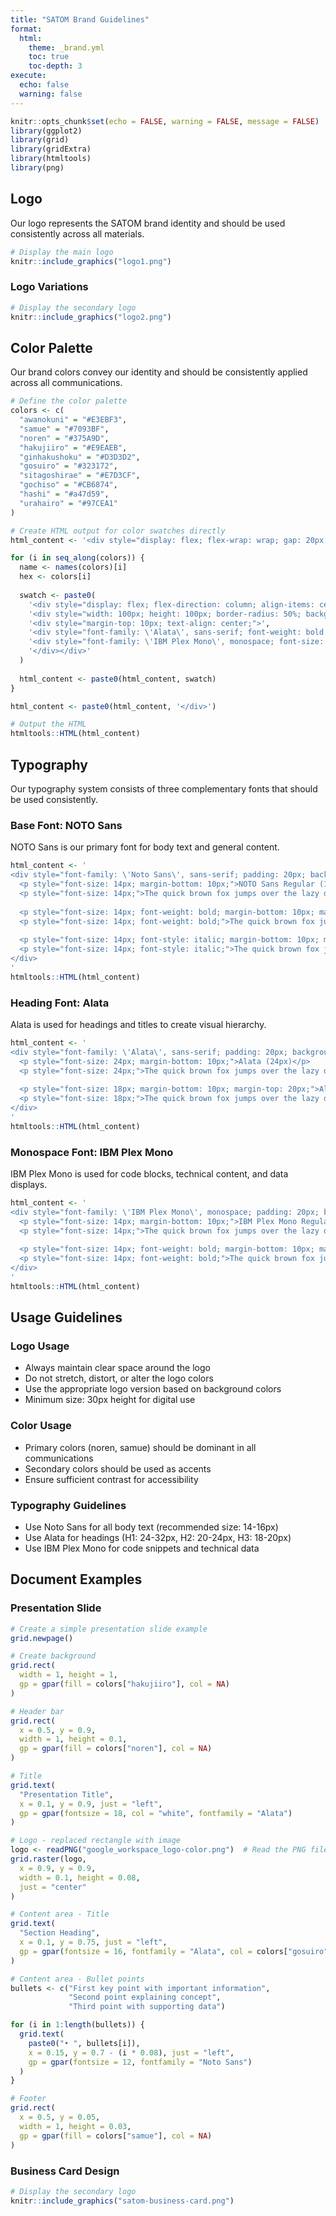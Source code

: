 ```yaml
---
title: "SATOM Brand Guidelines"
format: 
  html:
    theme: _brand.yml
    toc: true
    toc-depth: 3
execute:
  echo: false
  warning: false
---
```


```r
knitr::opts_chunk$set(echo = FALSE, warning = FALSE, message = FALSE)
library(ggplot2)
library(grid)
library(gridExtra)
library(htmltools)
library(png)
```

## Logo

Our logo represents the SATOM brand identity and should be used consistently across all materials.

```r
# Display the main logo
knitr::include_graphics("logo1.png")
```

### Logo Variations

```r
# Display the secondary logo
knitr::include_graphics("logo2.png")
```

## Color Palette

Our brand colors convey our identity and should be consistently applied across all communications.

```r
# Define the color palette
colors <- c(
  "awanokuni" = "#E3EBF3",
  "samue" = "#7093BF",
  "noren" = "#375A9D",
  "hakujiiro" = "#E9EAEB",
  "ginhakushoku" = "#D3D3D2",
  "gosuiro" = "#323172",
  "sitagoshirae" = "#E7D3CF",
  "gochiso" = "#CB6874",
  "hashi" = "#a47d59",
  "urahairo" = "#97CEA1"
)

# Create HTML output for color swatches directly
html_content <- '<div style="display: flex; flex-wrap: wrap; gap: 20px; justify-content: center;">'

for (i in seq_along(colors)) {
  name <- names(colors)[i]
  hex <- colors[i]
  
  swatch <- paste0(
    '<div style="display: flex; flex-direction: column; align-items: center; margin-bottom: 20px;">',
    '<div style="width: 100px; height: 100px; border-radius: 50%; background-color: ', hex, '; box-shadow: 0 2px 5px rgba(0,0,0,0.1);"></div>',
    '<div style="margin-top: 10px; text-align: center;">',
    '<div style="font-family: \'Alata\', sans-serif; font-weight: bold;">', name, '</div>',
    '<div style="font-family: \'IBM Plex Mono\', monospace; font-size: 0.9em;">', hex, '</div>',
    '</div></div>'
  )
  
  html_content <- paste0(html_content, swatch)
}

html_content <- paste0(html_content, '</div>')

# Output the HTML
htmltools::HTML(html_content)
```



## Typography

Our typography system consists of three complementary fonts that should be used consistently.

### Base Font: NOTO Sans

NOTO Sans is our primary font for body text and general content.

```r
html_content <- '
<div style="font-family: \'Noto Sans\', sans-serif; padding: 20px; background-color: #f8f9fa; border-radius: 5px; margin-bottom: 20px;">
  <p style="font-size: 14px; margin-bottom: 10px;">NOTO Sans Regular (14px)</p>
  <p style="font-size: 14px;">The quick brown fox jumps over the lazy dog. 1234567890</p>
  
  <p style="font-size: 14px; font-weight: bold; margin-bottom: 10px; margin-top: 20px;">NOTO Sans Bold (14px)</p>
  <p style="font-size: 14px; font-weight: bold;">The quick brown fox jumps over the lazy dog. 1234567890</p>
  
  <p style="font-size: 14px; font-style: italic; margin-bottom: 10px; margin-top: 20px;">NOTO Sans Italic (14px)</p>
  <p style="font-size: 14px; font-style: italic;">The quick brown fox jumps over the lazy dog. 1234567890</p>
</div>
'
htmltools::HTML(html_content)
```

### Heading Font: Alata

Alata is used for headings and titles to create visual hierarchy.

```r
html_content <- '
<div style="font-family: \'Alata\', sans-serif; padding: 20px; background-color: #f8f9fa; border-radius: 5px; margin-bottom: 20px;">
  <p style="font-size: 24px; margin-bottom: 10px;">Alata (24px)</p>
  <p style="font-size: 24px;">The quick brown fox jumps over the lazy dog. 1234567890</p>
  
  <p style="font-size: 18px; margin-bottom: 10px; margin-top: 20px;">Alata (18px)</p>
  <p style="font-size: 18px;">The quick brown fox jumps over the lazy dog. 1234567890</p>
</div>
'
htmltools::HTML(html_content)
```

### Monospace Font: IBM Plex Mono

IBM Plex Mono is used for code blocks, technical content, and data displays.

```r
html_content <- '
<div style="font-family: \'IBM Plex Mono\', monospace; padding: 20px; background-color: #f8f9fa; border-radius: 5px;">
  <p style="font-size: 14px; margin-bottom: 10px;">IBM Plex Mono Regular (14px)</p>
  <p style="font-size: 14px;">The quick brown fox jumps over the lazy dog. 1234567890</p>
  
  <p style="font-size: 14px; font-weight: bold; margin-bottom: 10px; margin-top: 20px;">IBM Plex Mono Bold (14px)</p>
  <p style="font-size: 14px; font-weight: bold;">The quick brown fox jumps over the lazy dog. 1234567890</p>
</div>
'
htmltools::HTML(html_content)
```

## Usage Guidelines

### Logo Usage

- Always maintain clear space around the logo
- Do not stretch, distort, or alter the logo colors
- Use the appropriate logo version based on background colors
- Minimum size: 30px height for digital use

### Color Usage

- Primary colors (noren, samue) should be dominant in all communications
- Secondary colors should be used as accents
- Ensure sufficient contrast for accessibility

### Typography Guidelines

- Use Noto Sans for all body text (recommended size: 14-16px)
- Use Alata for headings (H1: 24-32px, H2: 20-24px, H3: 18-20px)
- Use IBM Plex Mono for code snippets and technical data

## Document Examples

### Presentation Slide

```r
# Create a simple presentation slide example
grid.newpage()

# Create background
grid.rect(
  width = 1, height = 1,
  gp = gpar(fill = colors["hakujiiro"], col = NA)
)

# Header bar
grid.rect(
  x = 0.5, y = 0.9, 
  width = 1, height = 0.1,
  gp = gpar(fill = colors["noren"], col = NA)
)

# Title
grid.text(
  "Presentation Title",
  x = 0.1, y = 0.9, just = "left",
  gp = gpar(fontsize = 18, col = "white", fontfamily = "Alata")
)

# Logo - replaced rectangle with image
logo <- readPNG("google_workspace_logo-color.png")  # Read the PNG file
grid.raster(logo,
  x = 0.9, y = 0.9, 
  width = 0.1, height = 0.08,
  just = "center"
)

# Content area - Title
grid.text(
  "Section Heading",
  x = 0.1, y = 0.75, just = "left",
  gp = gpar(fontsize = 16, fontfamily = "Alata", col = colors["gosuiro"])
)

# Content area - Bullet points
bullets <- c("First key point with important information", 
             "Second point explaining concept", 
             "Third point with supporting data")

for (i in 1:length(bullets)) {
  grid.text(
    paste0("• ", bullets[i]),
    x = 0.15, y = 0.7 - (i * 0.08), just = "left",
    gp = gpar(fontsize = 12, fontfamily = "Noto Sans")
  )
}

# Footer
grid.rect(
  x = 0.5, y = 0.05, 
  width = 1, height = 0.03,
  gp = gpar(fill = colors["samue"], col = NA)
)
```

### Business Card Design

```r
# Display the secondary logo
knitr::include_graphics("satom-business-card.png")
```


